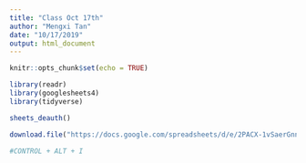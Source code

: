 ```yaml
---
title: "Class Oct 17th"
author: "Mengxi Tan"
date: "10/17/2019"
output: html_document
---
```


```r
knitr::opts_chunk$set(echo = TRUE)

library(readr)
library(googlesheets4)
library(tidyverse)

sheets_deauth() 
```

```r

download.file("https://docs.google.com/spreadsheets/d/e/2PACX-1vSaerGnn1tDQfgiyJRl7jnn1Au7Ev6Qt7BwMpl53ZgzAyMnANQfog9y4es4ZExlX5tjEgl0mPIyTGcP/pub?gid=480043959&single=true&output=csv", destfile = "trains.csv")
```
```r
#CONTROL + ALT + I 
```





